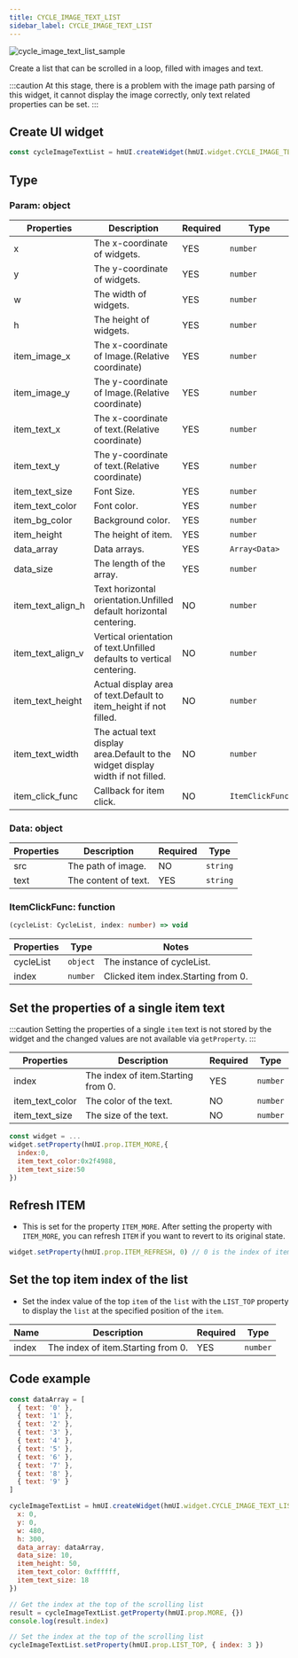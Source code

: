 ```yaml
---
title: CYCLE_IMAGE_TEXT_LIST
sidebar_label: CYCLE_IMAGE_TEXT_LIST
---
```


![cycle_image_text_list_sample](/img/api/cycle_image_text_list.jpg)

Create a list that can be scrolled in a loop, filled with images and text.

:::caution
At this stage, there is a problem with the image path parsing of this widget, it cannot display the image correctly, only text related properties can be set.
:::

## Create UI widget

```js
const cycleImageTextList = hmUI.createWidget(hmUI.widget.CYCLE_IMAGE_TEXT_LIST, Param)
```

## Type

### Param: object

|    Properties     |                         Description                   |  Required |      Type       |
| ----------------- | ----------------------------------------------------- | --------- | --------------- |
| x                 | The x-coordinate of widgets.                   | YES       | `number` |
| y                 | The y-coordinate of widgets.                   | YES       | `number` |
| w                 | The width of widgets.                          | YES       | `number` |
| h                 | The height of widgets.                         | YES       | `number` |
| item_image_x      |  The x-coordinate of Image.(Relative coordinate)  | YES       | `number`        |
| item_image_y      |  The y-coordinate of Image.(Relative coordinate)  | YES       | `number`        |
| item_text_x       |  The x-coordinate of text.(Relative coordinate)   | YES       | `number`        |
| item_text_y       |  The y-coordinate of text.(Relative coordinate)   | YES       | `number`        |
| item_text_size    |  Font Size.                                       | YES       | `number`        |
| item_text_color   |  Font color.                                      | YES       | `number`        |
| item_bg_color     |  Background color.                                | YES       | `number`        |
| item_height       |  The height of item.                              | YES       | `number`        |
| data_array        | Data arrays.                                      | YES       | `Array<Data>`   |
| data_size         | The length of the array.                          | YES       | `number`        |
| item_text_align_h | Text horizontal orientation.Unfilled default horizontal centering.              | NO | `number` |
| item_text_align_v | Vertical orientation of text.Unfilled defaults to vertical centering.           | NO | `number` |
| item_text_height  | Actual display area of text.Default to item_height if not filled.               | NO | `number` |
| item_text_width   | The actual text display area.Default to the widget display width if not filled. | NO | `number` |
| item_click_func   | Callback for item click.                                                         | NO | `ItemClickFunc` |

### Data: object

| Properties |      Description     | Required |   Type   |
| --------- | -------------------- | -------- | -------- |
|    src    | The path of image.   |    NO    | `string` |
|   text    | The content of text. |   YES    | `string` |

### ItemClickFunc: function

```ts
(cycleList: CycleList, index: number) => void
```

| Properties | Type     | Notes                      |
| ---------- | -------- | -------------------------- |
|  cycleList | `object` | The instance of cycleList.  |
|  index     | `number` | Clicked item index.Starting from 0. |

## Set the properties of a single item text

:::caution
Setting the properties of a single `item` text is not stored by the widget and the changed values are not available via `getProperty`.
:::

| Properties      | Description                        | Required | Type     |
| --------------- | ---------------------------------- | -------- | -------- |
| index           | The index of item.Starting from 0. | YES       | `number` |
| item_text_color | The color of the text.             | NO       | `number` |
| item_text_size  | The size of the text.              | NO       | `number` |

```js
const widget = ...
widget.setProperty(hmUI.prop.ITEM_MORE,{
  index:0,
  item_text_color:0x2f4988,
  item_text_size:50
})
```

## Refresh ITEM

- This is set for the property `ITEM_MORE`. After setting the property with `ITEM_MORE`, you can refresh `ITEM` if you want to revert to its original state.

```js
widget.setProperty(hmUI.prop.ITEM_REFRESH, 0) // 0 is the index of item , starting from 0.
```

## Set the top item index of the list

- Set the index value of the top `item` of the `list` with the `LIST_TOP` property to display the `list` at the specified position of the `item`.

| Name   | Description                        |  Required | Type     |
| ------ | ---------------------------------- | --------- | -------- |
| index  | The index of item.Starting from 0. | YES       | `number` |

## Code example

```js
const dataArray = [
  { text: '0' },
  { text: '1' },
  { text: '2' },
  { text: '3' },
  { text: '4' },
  { text: '5' },
  { text: '6' },
  { text: '7' },
  { text: '8' },
  { text: '9' }
]

cycleImageTextList = hmUI.createWidget(hmUI.widget.CYCLE_IMAGE_TEXT_LIST, {
  x: 0,
  y: 0,
  w: 480,
  h: 300,
  data_array: dataArray,
  data_size: 10,
  item_height: 50,
  item_text_color: 0xffffff,
  item_text_size: 18
})

// Get the index at the top of the scrolling list
result = cycleImageTextList.getProperty(hmUI.prop.MORE, {})
console.log(result.index)

// Set the index at the top of the scrolling list
cycleImageTextList.setProperty(hmUI.prop.LIST_TOP, { index: 3 })
```
